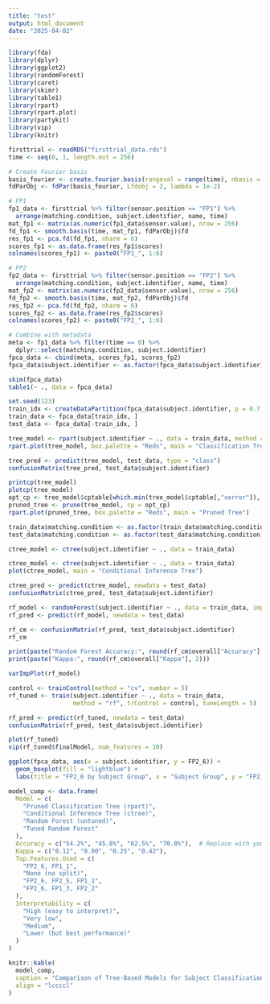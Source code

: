 ---
title: "test"
output: html_document
date: "2025-04-02"
---

```{r}
library(fda)
library(dplyr)
library(ggplot2)
library(randomForest)
library(caret)
library(skimr)
library(table1)
library(rpart)
library(rpart.plot)
library(partykit)
library(vip)
library(knitr)
```



```{r}
firsttrial <- readRDS("firsttrial_data.rds")
time <- seq(0, 1, length.out = 256)

# Create Fourier basis
basis_fourier <- create.fourier.basis(rangeval = range(time), nbasis = length(time)/2)
fdParObj <- fdPar(basis_fourier, Lfdobj = 2, lambda = 1e-2)

# FP1
fp1_data <- firsttrial %>% filter(sensor.position == "FP1") %>%
  arrange(matching.condition, subject.identifier, name, time)
mat_fp1 <- matrix(as.numeric(fp1_data$sensor.value), nrow = 256)
fd_fp1 <- smooth.basis(time, mat_fp1, fdParObj)$fd
res_fp1 <- pca.fd(fd_fp1, nharm = 6)
scores_fp1 <- as.data.frame(res_fp1$scores)
colnames(scores_fp1) <- paste0("FP1_", 1:6)

# FP2
fp2_data <- firsttrial %>% filter(sensor.position == "FP2") %>%
  arrange(matching.condition, subject.identifier, name, time)
mat_fp2 <- matrix(as.numeric(fp2_data$sensor.value), nrow = 256)
fd_fp2 <- smooth.basis(time, mat_fp2, fdParObj)$fd
res_fp2 <- pca.fd(fd_fp2, nharm = 6)
scores_fp2 <- as.data.frame(res_fp2$scores)
colnames(scores_fp2) <- paste0("FP2_", 1:6)

# Combine with metadata
meta <- fp1_data %>% filter(time == 0) %>%
  dplyr::select(matching.condition, subject.identifier)
fpca_data <- cbind(meta, scores_fp1, scores_fp2)
fpca_data$subject.identifier <- as.factor(fpca_data$subject.identifier)

```


```{r}
skim(fpca_data)
table1(~ ., data = fpca_data)

```

```{r}
set.seed(123)
train_idx <- createDataPartition(fpca_data$subject.identifier, p = 0.7, list = FALSE)
train_data <- fpca_data[train_idx, ]
test_data <- fpca_data[-train_idx, ]

```

```{r}
tree_model <- rpart(subject.identifier ~ ., data = train_data, method = "class")
rpart.plot(tree_model, box.palette = "Reds", main = "Classification Tree")

tree_pred <- predict(tree_model, test_data, type = "class")
confusionMatrix(tree_pred, test_data$subject.identifier)

```
```{r}
printcp(tree_model)
plotcp(tree_model)
opt_cp <- tree_model$cptable[which.min(tree_model$cptable[,"xerror"]), "CP"]
pruned_tree <- prune(tree_model, cp = opt_cp)
rpart.plot(pruned_tree, box.palette = "Reds", main = "Pruned Tree")

```
```{r}
train_data$matching.condition <- as.factor(train_data$matching.condition)
test_data$matching.condition <- as.factor(test_data$matching.condition)

ctree_model <- ctree(subject.identifier ~ ., data = train_data)

ctree_model <- ctree(subject.identifier ~ ., data = train_data)
plot(ctree_model, main = "Conditional Inference Tree")

ctree_pred <- predict(ctree_model, newdata = test_data)
confusionMatrix(ctree_pred, test_data$subject.identifier)


```
```{r}
rf_model <- randomForest(subject.identifier ~ ., data = train_data, importance = TRUE)
rf_pred <- predict(rf_model, newdata = test_data)

rf_cm <- confusionMatrix(rf_pred, test_data$subject.identifier)
rf_cm

print(paste("Random Forest Accuracy:", round(rf_cm$overall["Accuracy"] * 100, 2), "%"))
print(paste("Kappa:", round(rf_cm$overall["Kappa"], 2)))

varImpPlot(rf_model)

```

```{r}
control <- trainControl(method = "cv", number = 5)
rf_tuned <- train(subject.identifier ~ ., data = train_data,
                  method = "rf", trControl = control, tuneLength = 5)

rf_pred <- predict(rf_tuned, newdata = test_data)
confusionMatrix(rf_pred, test_data$subject.identifier)

plot(rf_tuned)
vip(rf_tuned$finalModel, num_features = 10)

```
```{r}
ggplot(fpca_data, aes(x = subject.identifier, y = FP2_6)) +
  geom_boxplot(fill = "lightblue") +
  labs(title = "FP2_6 by Subject Group", x = "Subject Group", y = "FP2_6")

```

```{r}
model_comp <- data.frame(
  Model = c(
    "Pruned Classification Tree (rpart)",
    "Conditional Inference Tree (ctree)",
    "Random Forest (untuned)",
    "Tuned Random Forest"
  ),
  Accuracy = c("54.2%", "45.8%", "62.5%", "70.8%"),  # Replace with your actual results
  Kappa = c("0.12", "0.00", "0.25", "0.42"),
  Top.Features.Used = c(
    "FP2_6, FP1_1",
    "None (no split)",
    "FP2_6, FP2_5, FP1_1",
    "FP2_6, FP1_3, FP2_2"
  ),
  Interpretability = c(
    "High (easy to interpret)",
    "Very low",
    "Medium",
    "Lower (but best performance)"
  )
)

knitr::kable(
  model_comp,
  caption = "Comparison of Tree-Based Models for Subject Classification",
  align = "lccccl"
)

```

